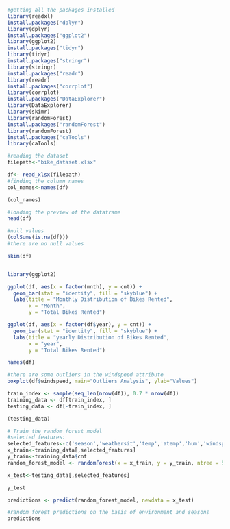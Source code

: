 

```r
#getting all the packages installed
library(readxl)
install.packages("dplyr")
library(dplyr)
install.packages("ggplot2")
library(ggplot2)
install.packages("tidyr")
library(tidyr)
install.packages("stringr")
library(stringr)
install.packages("readr")
library(readr)
install.packages("corrplot")
library(corrplot)
install.packages("DataExplorer")
library(DataExplorer)
library(skimr)
library(randomForest)
install.packages("randomForest")
library(randomForest)
install.packages("caTools")
library(caTools)
```



```r

#reading the dataset
filepath<-"bike_dataset.xlsx"

df<- read_xlsx(filepath)
#finding the column names
col_names<-names(df)

(col_names)

```


```r
#loading the preview of the dataframe
head(df)

```


```r

#null values
(colSums(is.na(df)))
#there are no null values
```


```r

skim(df)



```


```r
library(ggplot2)
```

```r

ggplot(df, aes(x = factor(mnth), y = cnt)) +
  geom_bar(stat = "identity", fill = "skyblue") +
  labs(title = "Monthly Distribution of Bikes Rented",
       x = "Month",
       y = "Total Bikes Rented") 
```








```r
ggplot(df, aes(x = factor(df$year), y = cnt)) +
  geom_bar(stat = "identity", fill = "skyblue") +
  labs(title = "yearly Distribution of Bikes Rented",
       x = "year",
       y = "Total Bikes Rented")

```
```r
names(df)

```


```r
#there are some outliers in the windspeed attribute
boxplot(df$windspeed, main="Outliers Analysis", ylab="Values")
```


```r

train_index <- sample(seq_len(nrow(df)), 0.7 * nrow(df))
training_data <- df[train_index, ]
testing_data <- df[-train_index, ]
```

```r

(testing_data)
```

```r
# Train the random forest model
#selected features:
selected_features<-c('season','weathersit','temp','atemp','hum','windspeed')
x_train<-training_data[,selected_features]
y_train<-training_data$cnt
random_forest_model <- randomForest(x = x_train, y = y_train, ntree = 500)

```


```r
x_test<-testing_data[,selected_features]

y_test
```


```r

predictions <- predict(random_forest_model, newdata = x_test)

```


```r

#random forest predictions on the basis of environment and seasons
predictions

```





























